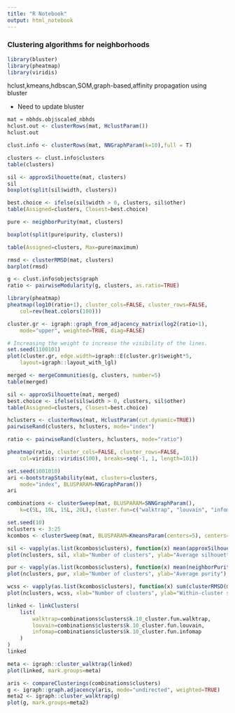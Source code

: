 ```yaml
---
title: "R Notebook"
output: html_notebook
---
```


### Clustering algorithms for neighborhoods

```r
library(bluster)
library(pheatmap)
library(viridis)
```


hclust,kmeans,hdbscan,SOM,graph-based,affinity propagation using bluster

* Need to update bluster

```r
mat = nbhds.obj$scaled_nbhds
hclust.out <- clusterRows(mat, HclustParam())
hclust.out

```

```r
clust.info <- clusterRows(mat, NNGraphParam(k=10),full = T)

clusters <- clust.info$clusters
table(clusters)
```


```r
sil <- approxSilhouette(mat, clusters)
sil
boxplot(split(sil$width, clusters))

```

```r
best.choice <- ifelse(sil$width > 0, clusters, sil$other)
table(Assigned=clusters, Closest=best.choice)
```

```r
pure <- neighborPurity(mat, clusters)

boxplot(split(pure$purity, clusters))

```

```r
table(Assigned=clusters, Max=pure$maximum)
```

```r
rmsd <- clusterRMSD(mat, clusters)
barplot(rmsd)
```

```r
g <- clust.info$objects$graph
ratio <- pairwiseModularity(g, clusters, as.ratio=TRUE)

library(pheatmap)
pheatmap(log10(ratio+1), cluster_cols=FALSE, cluster_rows=FALSE,
    col=rev(heat.colors(100)))
```

```r
cluster.gr <- igraph::graph_from_adjacency_matrix(log2(ratio+1), 
    mode="upper", weighted=TRUE, diag=FALSE)

# Increasing the weight to increase the visibility of the lines.
set.seed(1100101)
plot(cluster.gr, edge.width=igraph::E(cluster.gr)$weight*5,
    layout=igraph::layout_with_lgl)
```

```r
merged <- mergeCommunities(g, clusters, number=5)
table(merged)
```
```r
sil <- approxSilhouette(mat, merged)
best.choice <- ifelse(sil$width > 0, clusters, sil$other)
table(Assigned=clusters, Closest=best.choice)
```

```r
hclusters <- clusterRows(mat, HclustParam(cut.dynamic=TRUE))
pairwiseRand(clusters, hclusters, mode="index")
```

```r
ratio <- pairwiseRand(clusters, hclusters, mode="ratio")

pheatmap(ratio, cluster_cols=FALSE, cluster_rows=FALSE,
    col=viridis::viridis(100), breaks=seq(-1, 1, length=101))
```

```r
set.seed(1001010)
ari <-bootstrapStability(mat, clusters=clusters, 
    mode="index", BLUSPARAM=NNGraphParam())
ari
```

```r
combinations <- clusterSweep(mat, BLUSPARAM=SNNGraphParam(),
    k=c(5L, 10L, 15L, 20L), cluster.fun=c("walktrap", "louvain", "infomap"))
```

```r
set.seed(10)
nclusters <- 3:25
kcombos <- clusterSweep(mat, BLUSPARAM=KmeansParam(centers=5), centers=nclusters)

sil <- vapply(as.list(kcombos$clusters), function(x) mean(approxSilhouette(mat, x)$width), 0)
plot(nclusters, sil, xlab="Number of clusters", ylab="Average silhouette width")
```

```r
pur <- vapply(as.list(kcombos$clusters), function(x) mean(neighborPurity(mat, x)$purity), 0)
plot(nclusters, pur, xlab="Number of clusters", ylab="Average purity")
```

```r
wcss <- vapply(as.list(kcombos$clusters), function(x) sum(clusterRMSD(mat, x, sum=TRUE)), 0)
plot(nclusters, wcss, xlab="Number of clusters", ylab="Within-cluster sum of squares")
```

```r
linked <- linkClusters(
    list(
        walktrap=combinations$clusters$k.10_cluster.fun.walktrap,
        louvain=combinations$clusters$k.10_cluster.fun.louvain,
        infomap=combinations$clusters$k.10_cluster.fun.infomap
    )
)
linked
```

```r
meta <- igraph::cluster_walktrap(linked)
plot(linked, mark.groups=meta)
```

```r
aris <- compareClusterings(combinations$clusters)
g <- igraph::graph.adjacency(aris, mode="undirected", weighted=TRUE)
meta2 <- igraph::cluster_walktrap(g)
plot(g, mark.groups=meta2)
```

